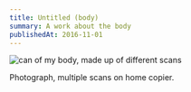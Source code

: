 ```yaml
---
title: Untitled (body)
summary: A work about the body
publishedAt: 2016-11-01
---
```


![can of my body, made up of different scans](/2016/body.jpg)

Photograph, multiple scans on home copier.
